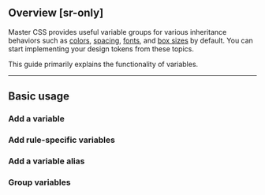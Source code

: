 ## Overview [sr-only]
<Overview />

Master CSS provides useful variable groups for various inheritance behaviors such as [colors](/docs/colors), [spacing](/docs/spacing), [fonts](/docs/fonts), and [box sizes](/docs/box-sizes) by default. You can start implementing your design tokens from these topics.

This guide primarily explains the functionality of variables.

---

## Basic usage
### Add a variable
### Add rule-specific variables
### Add a variable alias
### Group variables